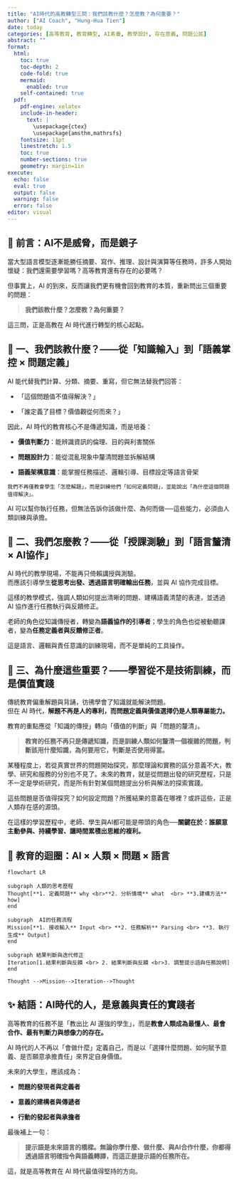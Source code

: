 ---
title: "AI時代的高教轉型三問：我們該教什麼？怎麼教？為何重要？"
author: ["AI Coach", "Hung-Hua Tien"]
date: today
categories: [高等教育, 教育轉型, AI素養, 教學設計, 存在意義, 問題公民]
abstract: ""
format:
  html:
    toc: true
    toc-depth: 2
    code-fold: true
    mermaid:
      enabled: true
    self-contained: true
  pdf:
    pdf-engine: xelatex
    include-in-header:
      text: |
        \usepackage{ctex}
        \usepackage{amsthm,mathrsfs}
    fontsize: 11pt
    linestretch: 1.5
    toc: true
    number-sections: true
    geometry: margin=1in
execute:
  echo: false
  eval: true
  output: false
  warning: false
  error: false
editor: visual
---

## 🧭 前言：AI不是威脅，而是鏡子

當大型語言模型逐漸能勝任摘要、寫作、推理、設計與演算等任務時，許多人開始懷疑：我們還需要學習嗎？高等教育還有存在的必要嗎？

但事實上，AI 的到來，反而讓我們更有機會回到教育的本質，重新問出三個重要的問題：

> **我們該教什麼？怎麼教？為何重要？**

這三問，正是高教在 AI 時代進行轉型的核心起點。

## 🎯 一、我們該教什麼？——從「知識輸入」到「語義掌控 × 問題定義」

AI 能代替我們計算、分類、摘要、重寫，但它無法替我們回答：

-   「這個問題值不值得解決？」

-   「誰定義了目標？價值觀從何而來？」

因此，AI 時代的教育核心不是傳遞知識，而是培養：

-   **價值判斷力**：能辨識資訊的倫理、目的與利害關係

-   **問題設計力**：能從混亂現象中釐清問題並拆解結構

-   **語義架構意識**：能掌握任務描述、邏輯引導、目標設定等語言骨架

```         
我們不再僅教會學生「怎麼解題」，而是訓練他們「如何定義問題」，並能說出「為什麼這個問題值得解決」。
```

AI 可以幫你執行任務，但無法告訴你該做什麼、為何而做──這些能力，必須由人類訓練與承擔。

## 🧰 二、我們怎麼教？——從「授課測驗」到「語言釐清 × AI協作」

AI 時代的教學現場，不能再只倚賴講授與測驗。\
而應該引導學生**從思考出發、透過語言明確輸出任務**，並與 AI 協作完成目標。

這樣的教學模式，強調人類如何提出清晰的問題、建構語義清楚的表達，並透過 AI 協作進行任務執行與反饋修正。

老師的角色從知識傳授者，轉變為**語義協作的引導者**；學生的角色也從被動聽課者，變為**任務定義者與反饋修正者**。

這是語言、邏輯與責任意識的訓練現場，而不是單純的工具操作。

## 🧠 三、為什麼這些重要？——學習從不是技術訓練，而是價值實踐

傳統教育偏重解題與背誦，彷彿學會了知識就能解決問題。\
但在 AI 時代，**解題不再是人的專利，而問題定義與價值選擇仍是人類專屬能力。**

教育的重點應從「知識的傳授」轉向「價值的判斷」與「問題的釐清」。

> **教育的任務不再只是傳遞知識，而是訓練人類如何釐清一個複雜的問題，判斷該用什麼知識，為何要用它，判斷是否使用得當。**

某種程度上，若從真實世界的問題開始探究，那麼理論和實務的區分意義不大，教學、研究和服務的分別也不見了。未來的教育，就是從問題出發的研究歷程，只是不一定是學術研究，而是所有針對某個問題提出分析與解法的探索實踐。

這些問題是否值得探究？如何設定問題？所獲結果的意義在哪裡？或許這些，正是人類存在感的源頭。

在這樣的學習歷程中，老師、學生與AI都可能是帶頭的角色──**關鍵在於：誰願意主動參與、持續學習、讓時間累積出思維的複利。**

## 🔄 教育的迴圈：AI × 人類 × 問題 × 語言

```{mermaid}
flowchart LR

subgraph 人類的思考歷程  
Thought[**1. 定義問題** why <br>**2. 分析情境** what  <br> **3.建構方法** how]
end

subgraph  AI的任務流程
Mission[**1. 接收輸入** Input <br> **2. 任務解析** Parsing <br> **3. 執行生成** Output] 
end

subgraph 結果判斷與迭代修正
Iteration[1.結果判斷與反饋 <br> 2. 結果判斷與反饋 <br>3. 調整提示語與任務說明]
end

Thought -->Mission-->Iteration-->Thought 
```

## ✨ 結語：AI時代的人，是意義與責任的實踐者

高等教育的任務不是「教出比 AI 還強的學生」，而是**教會人類成為最懂人、最會合作、最有判斷力與想像力的存在。**

AI 時代的人不再以「會做什麼」定義自己，而是以「選擇什麼問題、如何賦予意義、是否願意承擔責任」來界定自身價值。

未來的大學生，應該成為：

-   **問題的發現者與定義者**

-   **意義的建構者與傳遞者**

-   **行動的發起者與承擔者**

最後補上一句：

> **提示語是未來語言的橋樑。無論你學什麼、做什麼、與AI合作什麼，你都得透過語言明確指令與語義轉譯，而這正是提示語的任務所在。**

這，就是高等教育在 AI 時代最值得堅持的方向。

## 
